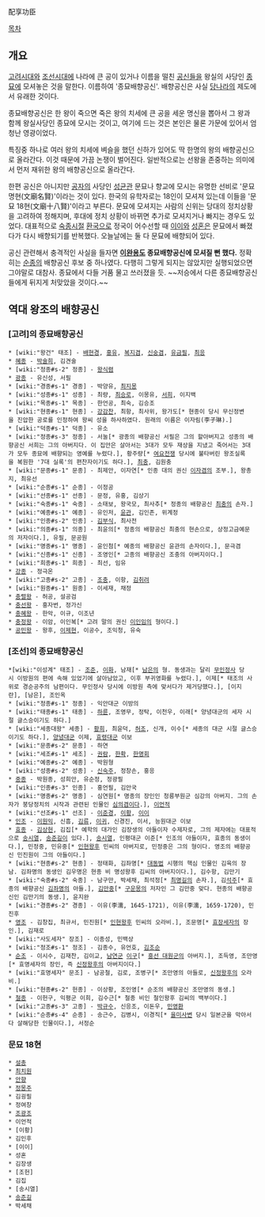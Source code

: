 配享功臣

[[목차]]
== 개요 ==
[[고려]]시대와 [[조선]]시대에 나라에 큰 공이 있거나 이름을 떨친 [[공신]]들을 왕실의 사당인 [[종묘]]에 모셔놓은 것을 말한다. 이름하여 '종묘배향공신'. 배향공신은 사실 [[당]]나라의 제도에서 유래한 것이다.

종묘배향공신은 한 왕이 죽으면 죽은 왕의 치세에 큰 공을 세운 명신을 뽑아서 그 왕과 함께 왕실사당인 종묘에 모시는 것이고, 여기에 드는 것은 본인은 물론 가문에 있어서 엄청난 영광이었다.

특징중 하나로 여러 왕의 치세에 벼슬을 했던 신하가 있어도 딱 한명의 왕의 배향공신으로 올라간다. 이것 때문에 가끔 논쟁이 벌어진다. 일반적으로는 선왕을 존중하는 의미에서 먼저 재위한 왕의 배향공신으로 올라간다.

한편 공신은 아니지만 [[공자]]의 사당인 [[성균관]] 문묘나 향교에 모시는 유명한 선비로 '문묘명현(文廟名賢)'이라는 것이 있다. 한국의 유학자로는 18인이 모셔져 있는데 이들을 '문묘 18현(文廟十八賢)'이라고 부른다. 문묘에 모셔지는 사람의 신위는 당대의 정치상황을 고려하여 정해지며, 후대에 정치 상황이 바뀌면 추가로 모셔지거나 빠지는 경우도 있었다. 대표적으로 [[숙종]]시절 [[환국]]으로 정국이 어수선할 때 [[이이]]와 [[성혼]]은 문묘에서 빠졌다가 다시 배향되기를 반복했다. 오늘날에는 둘 다 문묘에 배향되어 있다.

공신 관련해서 충격적인 사실을 들자면 '''[[이완용]]도 종묘배향공신에 모셔질 뻔 했다.''' 정확히는 [[순종]]의 배향공신 후보 중 하나였다. 다행히 그렇게 되지는 않았지만 실행되었으면 그야말로 대참사. 종묘에서 다들 거품 물고 쓰러졌을 듯. ~~저승에서 다른 종묘배향공신들에게 뒤지게 처맞았을 것이다.~~

== 역대 왕조의 배향공신 ==
=== [고려]의 종묘배향공신 ===
 * [wiki:"왕건" 태조] - [[배현경]], [[홍유]], [[복지겸]], [[신숭겸]], [[유금필]], [[최응]]
 * [[혜종]] - [[박술희]], 김견술
 * [wiki:"정종#s-2" 정종] - [[왕식렴]]
 * [[광종]] - 유신성, 서필
 * [wiki:"경종#s-1" 경종] - 박양유, [[최지몽]]
 * [wiki:"성종#s-1" 성종] - 최량, [[최승로]], 이몽유, [[서희]], 이지백
 * [wiki:"목종#s-1" 목종] - 한언공, 최숙, 김승조
 * [wiki:"현종#s-1" 현종] - [[강감찬]], 최항, 최사위, 왕가도[* 현종이 당시 무신정변을 진압한 공로를 인정하여 왕씨 성을 하사하였다. 원래의 이름은 이자림(李子琳).]
 * [wiki:"덕종#s-1" 덕종] - 유소
 * [wiki:"정종#s-3" 정종] - 서눌[* 광종의 배향공신 서필은 그의 할아버지고 성종의 배향공신 서희는 그의 아버지다. 이 집안은 살아서는 3대가 모두 재상을 지냈고 죽어서는 3대가 모두 종묘에 배향되는 영예를 누렸다.], 황주량[* [[여요전쟁]] 당시에 불타버린 왕조실록을 복원한 '7대 실록'의 편찬자이기도 하다.], [[최충]], 김원충
 * [wiki:"문종#s-1" 문종] - 최제안, 이자연[* 인종 대의 권신 [[이자겸]]의 조부.], 왕총지, 최유선
 * [wiki:"순종#s-1" 순종] - 이정공
 * [wiki:"선종#s-1" 선종] - 문정, 유홍, 김상기
 * [wiki:"숙종#s-1" 숙종] - 소태보, 왕국모, 최사추[* 정종의 배향공신 [[최충]]의 손자.]
 * [wiki:"예종#s-1" 예종] - 유인저, [[윤관]], 김인존, 위계정
 * [wiki:"인종#s-2" 인종] - [[김부식]], 최사전
 * [wiki:"의종#s-1" 의종] - 최윤의[* 정종의 배향공신 최충의 현손으로, 상정고금예문의 저자이다.], 유필, 문공원
 * [wiki:"명종#s-1" 명종] - 윤인첨[* 예종의 배향공신 윤관의 손자이다.], 문극겸
 * [wiki:"신종#s-1" 신종] - 조영인[* 고종의 배향공신 조충의 아버지이다.]
 * [wiki:"희종#s-1" 희종] - 최선, 임유
 * [[강종]] - 정극온
 * [wiki:"고종#s-2" 고종] - [[조충]], 이항, [[김취려]]
 * [wiki:"원종#s-1" 원종] - 이세재, 채정
 * [[충렬왕]] - 허공, 설공검
 * [[충선왕]] - 홍자번, 정가신
 * [[충혜왕]] - 한악, 이규, 이조년
 * [[충정왕]] - 이암, 이인복[* 고려 말의 권신 [[이인임]]의 형이다.]
 * [[공민왕]] - 왕후, [[이제현]], 이공수, 조익청, 유숙

=== [조선]의 종묘배향공신 ===
 *[wiki:"이성계" 태조] - [[조준]], [[이화]], 남재[* [[남은]]의 형. 동생과는 달리 [[무인정사]] 당시 이방원의 편에 속해 있었기에 살아남았고, 이후 부귀영화를 누렸다.], 이제[* 태조의 사위로 경순공주의 남편이다. 무인정사 당시에 이방원 측에 맞서다가 제거당했다.], [이지란], [남은], 조인옥
 * [wiki:"정종#s-1" 정종] - 익안대군 이방의
 * [wiki:"태종#s-1" 태종] - [[하륜]], 조영무, 정탁, 이천우, 이래[* 양녕대군의 세자 시절 글스승이기도 하다.]
 * [wiki:"세종대왕" 세종] - [[황희]], 최윤덕, [[허조]], 신개, 이수[* 세종의 대군 시절 글스승이기도 하다.], [[양녕대군]] 이제, [[효령대군]] 이보
 * [wiki:"문종#s-2" 문종] - 하연
 * [wiki:"세조#s-1" 세조] - [[권람]], [[한확]], [[한명회]]
 * [wiki:"예종#s-2" 예종] - 박원형
 * [wiki:"성종#s-2" 성종] - [[신숙주]], 정창손, 홍응
 * [[중종]] - 박원종, 성희안, 유순정, 정광필
 * [wiki:"인종#s-3" 인종] - 홍언필, 김안국
 * [wiki:"명종#s-2" 명종] - 심연원[* 명종의 장인인 청릉부원군 심강의 아버지. 그의 손자가 붕당정치의 시작과 관련된 인물인 [[심의겸]]이다.], [[이언적]]
 * [wiki:"선조#s-1" 선조] - [[이준경]], [[이황]], [[이이]]
 * [[인조]] - [[이원익]], 신흠, [[김류]], [[이귀]], 신경진, 이서, 능원대군 이보
 * [[효종]] - [[김상헌]], 김집[* 예학의 대가인 김장생의 아들이자 수제자로, 그의 제자에는 대표적으로 [[송시열]], [[송준길]]이 있다.], [[송시열]], 인평대군 이준[* 인조의 아들이자, 효종의 동생이다.], 민정중, 민유중[* [[인현왕후]] 민씨의 아버지로, 민정중은 그의 형이다. 영조의 배향공신 민진원이 그의 아들이다.]
 * [wiki:"현종#s-2" 현종] - 정태화, 김좌명[* [[대동법]] 시행의 핵심 인물인 김육의 장남. 김좌명의 동생인 김우명은 현종 비 명성왕후 김씨의 아버지이다.], 김수항, 김만기
 * [wiki:"숙종#s-2" 숙종] - 남구만, 박세채, 최석정[* [[최명길]]의 손자.], 김[[석주]][* 효종의 배향공신 [[김좌명]]의 아들.], [[김만중]][* [[구운몽]]의 저자인 그 김만중 맞다. 현종의 배향공신인 김만기의 동생.], 윤지완
 * [wiki:"경종#s-2" 경종] - 이유(李濡, 1645-1721), 이유(李濡, 1659-1720), 민진후
 * [[영조]] - 김창집, 최규서, 민진원[* [[인현왕후]] 민씨의 오라비.], 조문명[* [[효장세자]]의 장인.], 김재로
 * [wiki:"사도세자" 장조] - 이종성, 민백상
 * [wiki:"정조#s-1" 정조] - 김종수, 유언호, [[김조순]]
 * [[순조]] - 이시수, 김재찬, 김이교, [[남연군]] [[이구]][* [[흥선 대원군]]의 아버지.], 조득영, 조만영[* 효명세자의 장인, 즉 [[신정왕후]]의 아버지이다.]
 * [wiki:"효명세자" 문조] - 남공철, 김로, 조병구[* 조만영의 아들로, [[신정왕후]]의 오라비.] 
 * [wiki:"헌종#s-2" 헌종] - 이상황, 조인영[* 순조의 배향공신 조만영의 동생.]
 * [[철종]] - 이헌구, 익평군 이희, 김수근[* 철종 비인 철인왕후 김씨의 백부이다.]
 * [wiki:"고종#s-3" 고종] - [[박규수]], 신응조, 이돈우, [[민영환]]
 * [wiki:"순종#s-4" 순종] - 송근수, 김병시, 이경직[* [[을미사변]] 당시 일본군을 막아서다 살해당한 인물이다.], 서정순

=== 문묘 18현 ===
 * [[설총]]
 * [[최치원]] 
 * [[안향]]
 * [[정몽주]]
 * 김굉필
 * 정여창
 * [[조광조]]
 * 이언적
 * [이황]
 * 김인후
 * [이이]
 * 성혼
 * 김장생
 * [조헌]
 * 김집
 * [송시열]
 * [[송준길]]
 * 박세채
